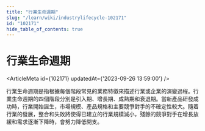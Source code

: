 ```yaml
---
title: "行業生命週期"
slug: "/learn/wiki/industrylifecycle-102171"
id: "102171"
hide_table_of_contents: true
---
```



# 行業生命週期

<ArticleMeta id={102171} updatedAt={'2023-09-26 13:59:00'} />
<div className='border-solid border-b border-t-0 my-4 border-[var(--ifm-color-gray-300)]' />

行業生命週期是指根據每個階段常見的業務特徵來描述行業或企業的演變過程。行業生命週期的四個階段分別是引入期、增長期、成熟期和衰退期。當新產品研發成功時，行業開始誕生，市場規模、產品規格和主要競爭對手的不確定性較大。隨着行業的發展，整合和失敗將使得已建立的行業規模減小，殘餘的競爭對手在增長放緩和需求逐漸下降時，會努力降低開支。
